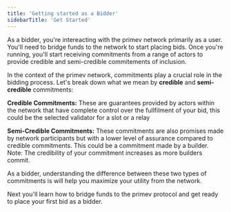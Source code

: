 ```yaml
---
title: 'Getting started as a Bidder'
sidebarTitle: 'Get Started'
---
```


As a bidder, you're intereacting with the primev network primarily as a user. You'll need to bridge funds to the network to start placing bids. Once you're running, you'll start receiving commitments from a range of actors to provide credible and semi-credible commitements of inclusion.
<Accordion title="Understanding Credible and Semi-Credible Commitments">
  <p>In the context of the primev network, commitments play a crucial role in the bidding process. Let's break down what we mean by <strong>credible</strong> and <strong>semi-credible</strong> commitments:</p>
  
  <p><strong>Credible Commitments:</strong> These are guarantees provided by actors within the network that have complete control over the fullfilment of your bid, this could be the selected validator for a slot or a relay</p>
  
  <p><strong>Semi-Credible Commitments:</strong> These commitments are also promises made by network participants but with a lower level of assurance compared to credible commitments. This could be a commitment made by a builder. Note: The credibility of your commitment increases as more builders commit.</p>
  
  <p>As a bidder, understanding the difference between these two types of commitments is will help you maximize your utility from the network.</p>
</Accordion>

Next you'll learn how to bridge funds to the primev protocol and get ready to place your first bid as a bidder.
